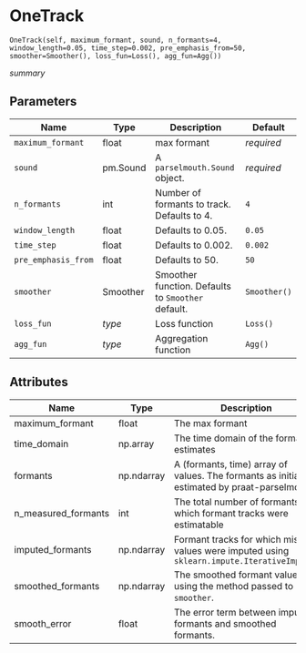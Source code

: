 # OneTrack { #fasttrackpy.OneTrack }

`OneTrack(self, maximum_formant, sound, n_formants=4, window_length=0.05, time_step=0.002, pre_emphasis_from=50, smoother=Smoother(), loss_fun=Loss(), agg_fun=Agg())`

_summary_

## Parameters

| Name                | Type     | Description                                        | Default      |
|---------------------|----------|----------------------------------------------------|--------------|
| `maximum_formant`   | float    | max formant                                        | _required_   |
| `sound`             | pm.Sound | A `parselmouth.Sound` object.                      | _required_   |
| `n_formants`        | int      | Number of formants to track. Defaults to 4.        | `4`          |
| `window_length`     | float    | Defaults to 0.05.                                  | `0.05`       |
| `time_step`         | float    | Defaults to 0.002.                                 | `0.002`      |
| `pre_emphasis_from` | float    | Defaults to 50.                                    | `50`         |
| `smoother`          | Smoother | Smoother function. Defaults to `Smoother` default. | `Smoother()` |
| `loss_fun`          | _type_   | Loss function                                      | `Loss()`     |
| `agg_fun`           | _type_   | Aggregation function                               | `Agg()`      |

## Attributes

| Name                | Type       | Description                                                                                  |
|---------------------|------------|----------------------------------------------------------------------------------------------|
| maximum_formant     | float      | The max formant                                                                              |
| time_domain         | np.array   | The time domain of the formant estimates                                                     |
| formants            | np.ndarray | A (formants, time) array of values. The formants as initially estimated by praat-parselmouth |
| n_measured_formants | int        | The total number of formants for which formant tracks were estimatable                       |
| imputed_formants    | np.ndarray | Formant tracks for which missing values were imputed using `sklearn.impute.IterativeImputer` |
| smoothed_formants   | np.ndarray | The smoothed formant values, using  the method passed to `smoother`.                         |
| smooth_error        | float      | The error term between imputed formants and  smoothed formants.                              |